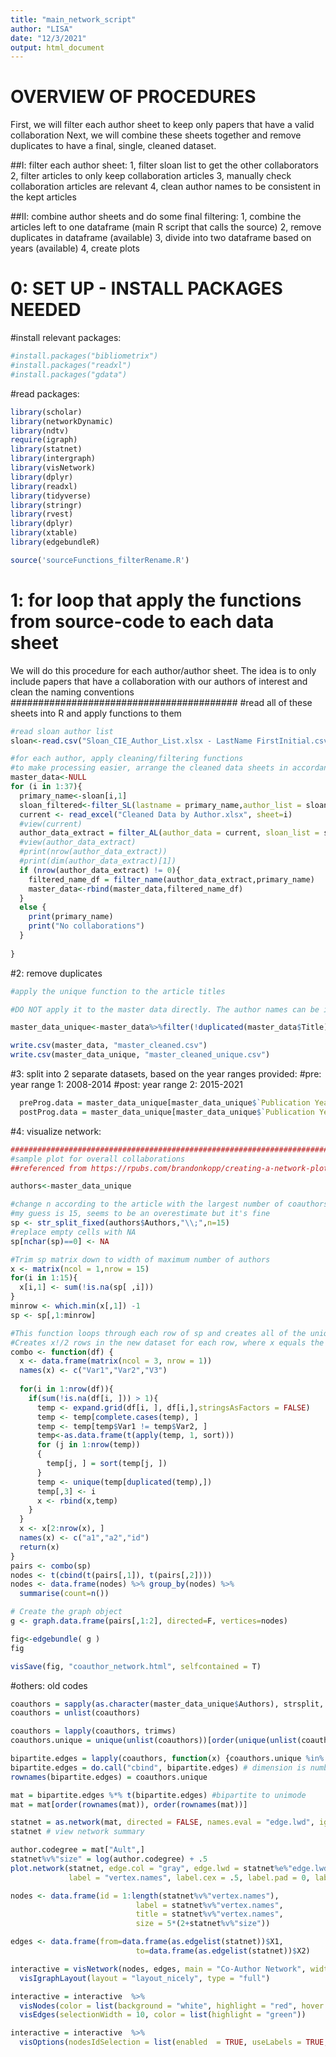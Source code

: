 ```yaml
---
title: "main_network_script"
author: "LISA"
date: "12/3/2021"
output: html_document
---
```

##########################
# OVERVIEW OF PROCEDURES 
##########################
First, we will filter each author sheet to keep only papers that have a valid collaboration
Next, we will combine these sheets together and remove duplicates to have a final, single, cleaned dataset. 

##I: filter each author sheet: 
1, filter sloan list to get the other collaborators
2, filter articles to only keep collaboration articles
3, manually check collaboration articles are relevant 
4, clean author names to be consistent in the kept articles

##II: combine author sheets and do some final filtering: 
1, combine the articles left to one dataframe (main R script that calls the source)
2, remove duplicates in dataframe (available)
3, divide into two dataframe based on years (available)
4, create plots

#########################################
# 0: SET UP - INSTALL PACKAGES NEEDED 
#########################################
#install relevant packages: 
```r
#install.packages("bibliometrix")
#install.packages("readxl")
#install.packages("gdata")
```

#read packages:
```r
library(scholar)
library(networkDynamic)
library(ndtv)
require(igraph)
library(statnet)
library(intergraph)
library(visNetwork)
library(dplyr)
library(readxl)
library(tidyverse)
library(stringr)
library(rvest)
library(dplyr)
library(xtable)
library(edgebundleR)

source('sourceFunctions_filterRename.R')

```

#########################################
# 1: for loop that apply the functions from source-code to each data sheet
#########################################
We will do this procedure for each author/author sheet. The idea is to only include papers that have a collaboration with our authors of interest and clean the naming conventions
#########################################
#read all of these sheets into R and apply functions to them
```r
#read sloan author list
sloan<-read.csv("Sloan_CIE_Author_List.xlsx - LastName FirstInitial.csv",header=FALSE)

#for each author, apply cleaning/filtering functions
#to make processing easier, arrange the cleaned data sheets in accordance with the indexing in the sloan author list
master_data<-NULL
for (i in 1:37){ 
  primary_name<-sloan[i,1]
  sloan_filtered<-filter_SL(lastname = primary_name,author_list = sloan)
  current <- read_excel("Cleaned Data by Author.xlsx", sheet=i)
  #view(current)
  author_data_extract = filter_AL(author_data = current, sloan_list = sloan_filtered)
  #view(author_data_extract)
  #print(nrow(author_data_extract))
  #print(dim(author_data_extract)[1])
  if (nrow(author_data_extract) != 0){
    filtered_name_df = filter_name(author_data_extract,primary_name)
    master_data<-rbind(master_data,filtered_name_df)
  }
  else {
    print(primary_name)
    print("No collaborations")
  }
  
}

```

#2: remove duplicates
```r
#apply the unique function to the article titles

#DO NOT apply it to the master data directly. The author names can be in different order for the same article, so applying it directly doesn't remove any duplicates

master_data_unique<-master_data%>%filter(!duplicated(master_data$Title))

write.csv(master_data, "master_cleaned.csv")
write.csv(master_data_unique, "master_cleaned_unique.csv")
```

#3: split into 2 separate datasets, based on the year ranges provided: 
  #pre: year range 1: 2008-2014
  #post: year range 2: 2015-2021
```r
  preProg.data = master_data_unique[master_data_unique$`Publication Year` < 2015, ]
  postProg.data = master_data_unique[master_data_unique$`Publication Year` >= 2015, ] #post includes the year 2015 
```

#4: visualize network:
```r
#################################################################################
#sample plot for overall collaborations
##referenced from https://rpubs.com/brandonkopp/creating-a-network-plot-in-R

authors<-master_data_unique

#change n according to the article with the largest number of coauthors
#my guess is 15, seems to be an overestimate but it's fine
sp <- str_split_fixed(authors$Authors,"\\;",n=15)
#replace empty cells with NA
sp[nchar(sp)==0] <- NA

#Trim sp matrix down to width of maximum number of authors
x <- matrix(ncol = 1,nrow = 15)
for(i in 1:15){
  x[i,1] <- sum(!is.na(sp[ ,i]))
}
minrow <- which.min(x[,1]) -1
sp <- sp[,1:minrow]

#This function loops through each row of sp and creates all of the unique combinations of x authors.
#Creates x!/2 rows in the new dataset for each row, where x equals the number of authors.
combo <- function(df) {
  x <- data.frame(matrix(ncol = 3, nrow = 1))
  names(x) <- c("Var1","Var2","V3")
  
  for(i in 1:nrow(df)){
    if(sum(!is.na(df[i, ])) > 1){
      temp <- expand.grid(df[i, ], df[i,],stringsAsFactors = FALSE)
      temp <- temp[complete.cases(temp), ]
      temp <- temp[temp$Var1 != temp$Var2, ]
      temp<-as.data.frame(t(apply(temp, 1, sort)))
      for (j in 1:nrow(temp))
      {
        temp[j, ] = sort(temp[j, ])
      }
      temp <- unique(temp[duplicated(temp),])
      temp[,3] <- i
      x <- rbind(x,temp)
    }
  }
  x <- x[2:nrow(x), ]
  names(x) <- c("a1","a2","id")
  return(x)
}
pairs <- combo(sp)
nodes <- t(cbind(t(pairs[,1]), t(pairs[,2])))
nodes <- data.frame(nodes) %>% group_by(nodes) %>%
  summarise(count=n())

# Create the graph object
g <- graph.data.frame(pairs[,1:2], directed=F, vertices=nodes)

fig<-edgebundle( g )
fig

visSave(fig, "coauthor_network.html", selfcontained = T)
```

#others: old codes
```r
coauthors = sapply(as.character(master_data_unique$Authors), strsplit, ";")
coauthors = unlist(coauthors)

coauthors = lapply(coauthors, trimws)
coauthors.unique = unique(unlist(coauthors))[order(unique(unlist(coauthors)))]

bipartite.edges = lapply(coauthors, function(x) {coauthors.unique %in% x})
bipartite.edges = do.call("cbind", bipartite.edges) # dimension is number of authors x number of papers
rownames(bipartite.edges) = coauthors.unique

mat = bipartite.edges %*% t(bipartite.edges) #bipartite to unimode
mat = mat[order(rownames(mat)), order(rownames(mat))]

statnet = as.network(mat, directed = FALSE, names.eval = "edge.lwd", ignore.eval = FALSE)
statnet # view network summary

author.codegree = mat["Ault",]
statnet%v%"size" = log(author.codegree) + .5 
plot.network(statnet, edge.col = "gray", edge.lwd = statnet%e%"edge.lwd",
             label = "vertex.names", label.cex = .5, label.pad = 0, label.pos = 1, vertex.cex = "size")

nodes <- data.frame(id = 1:length(statnet%v%"vertex.names"),
                            label = statnet%v%"vertex.names",
                            title = statnet%v%"vertex.names",
                            size = 5*(2+statnet%v%"size"))

edges <- data.frame(from=data.frame(as.edgelist(statnet))$X1, 
                            to=data.frame(as.edgelist(statnet))$X2)

interactive = visNetwork(nodes, edges, main = "Co-Author Network", width = 800, height = 800) %>% 
  visIgraphLayout(layout = "layout_nicely", type = "full")

interactive = interactive  %>%
  visNodes(color = list(background = "white", highlight = "red", hover = list(border = "red"))) %>%
  visEdges(selectionWidth = 10, color = list(highlight = "green")) 

interactive = interactive  %>%  
  visOptions(nodesIdSelection = list(enabled  = TRUE, useLabels = TRUE, main = "Select by Author"))
```



